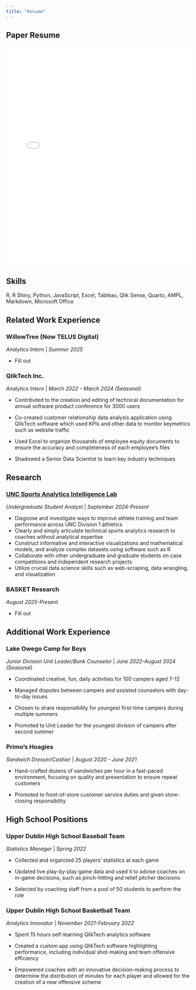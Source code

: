 ```yaml
---
title: "Resume"
---
```


## Paper Resume

<iframe src="files/spring2025_resume.pdf" width="100%" height="600px" style="border: none;">

This browser does not support PDFs. Please download the PDF to view it: <a href="files/resume.pdf">Download PDF</a>.

</iframe>

## Skills

R, R Shiny, Python, JavaScript, Excel, Tableau, Qlik Sense, Quarto, AMPL, Markdown, Microsoft Office

## Related Work Experience

### WillowTree (Now TELUS Digital)

*Analytics Intern* \| *Summer 2025*

-   Fill out

### QlikTech Inc.

*Analytics Intern* \| *March 2022 -- March 2024 (Seasonal)*

-   Contributed to the creation and editing of technical documentation for annual software product conference for 3000 users

-   Co-created customer relationship data analysis application using QlikTech software which used KPIs and other data to monitor keymetrics such as website traffic

-   Used Excel to organize thousands of employee equity documents to ensure the accuracy and completeness of each employee's files

-   Shadowed a Senior Data Scientist to learn key industry techniques

## Research

### [UNC Sports Analytics Intelligence Lab](https://supermariogiacomazzo.github.io/sports-analytics-intelligence-laboratory/)

*Undergraduate Student Analyst* \| *September 2024-Present*

-   Diagnose and investigate ways to improve athlete training and team performance across UNC Division 1 athletics
-   Clearly and simply articulate technical sports analytics research to coaches without analytical expertise
-   Construct informative and interactive visualizations and mathematical models, and analyze complex datasets using software such as R
-   Collaborate with other undergraduate and graduate students on case competitions and independent research projects
-   Utilize crucial data science skills such as web-scraping, data wrangling, and visualization

### BASKET Research

*August 2025-Present*

-   Fill out

## Additional Work Experience

### Lake Owego Camp for Boys

*Junior Division Unit Leader/Bunk Counselor* \| *June 2022-August 2024 (Seasonal)*

-   Coordinated creative, fun, daily activities for 100 campers aged 7-12

-   Managed disputes between campers and assisted counselors with day-to-day issues

-   Chosen to share responsibility for youngest first-time campers during multiple summers

-   Promoted to Unit Leader for the youngest division of campers after second summer

### Primo's Hoagies

*Sandwich Dresser/Cashier* \| *August 2020 - June 2021*

-   Hand-crafted dozens of sandwiches per hour in a fast-paced environment, focusing on quality and presentation to ensure repeat customers

-   Promoted to front-of-store customer service duties and given store-closing responsibility

## High School Positions

### Upper Dublin High School Baseball Team

*Statistics Manager* \| *Spring 2022*

-   Collected and organized 25 players' statistics at each game

-   Updated live play-by-play game data and used it to advise coaches on in-game decisions, such as pinch-hitting and relief pitcher decisions

-   Selected by coaching staff from a pool of 50 students to perform the role

### Upper Dublin High School Basketball Team

*Analytics Innovator* \| *November 2021-February 2022*

-   Spent 15 hours self-learning QlikTech analytics software

-   Created a custom app using QlikTech software highlighting performance, including individual shot-making and team offensive efficiency

-   Empowered coaches with an innovative decision-making process to determine the distribution of minutes for each player and allowed for the creation of a new offensive scheme
